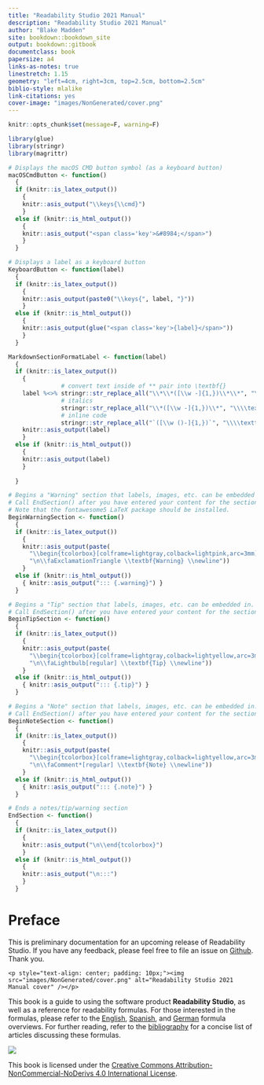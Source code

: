 --- 
title: "Readability Studio 2021 Manual"
description: "Readability Studio 2021 Manual"
author: "Blake Madden"
site: bookdown::bookdown_site
output: bookdown::gitbook
documentclass: book
papersize: a4
links-as-notes: true
linestretch: 1.15
geometry: "left=4cm, right=3cm, top=2.5cm, bottom=2.5cm"
biblio-style: mlalike
link-citations: yes
cover-image: "images/NonGenerated/cover.png"
---

```{r, include=FALSE}
knitr::opts_chunk$set(message=F, warning=F)

library(glue)
library(stringr)
library(magrittr)

# Displays the macOS CMD button symbol (as a keyboard button)
macOSCmdButton <- function()
  {
  if (knitr::is_latex_output())
    {
    knitr::asis_output("\\keys{\\cmd}")
    }
  else if (knitr::is_html_output())
    {
    knitr::asis_output("<span class='key'>&#8984;</span>")
    }
  }

# Displays a label as a keyboard button
KeyboardButton <- function(label)
  {
  if (knitr::is_latex_output())
    {
    knitr::asis_output(paste0("\\keys{", label, "}"))
    }
  else if (knitr::is_html_output())
    {
    knitr::asis_output(glue("<span class='key'>{label}</span>"))
    }
  }

MarkdownSectionFormatLabel <- function(label)
  {
  if (knitr::is_latex_output())
    {
               # convert text inside of ** pair into \textbf{}
    label %<>% stringr::str_replace_all("\\*\\*([\\w -]{1,})\\*\\*", "\\\\textbf{\\1}") %>%
               # italics
               stringr::str_replace_all("\\*([\\w -]{1,})\\*", "\\\\textit{\\1}") %>%
               # inline code
               stringr::str_replace_all("`([\\w ()-]{1,})`", "\\\\texttt{\\1}")
    knitr::asis_output(label)
    }
  else if (knitr::is_html_output())
    {
    knitr::asis_output(label)
    }
  
  }

# Begins a "Warning" section that labels, images, etc. can be embedded in.
# Call EndSection() after you have entered your content for the section.
# Note that the fontawesome5 LaTeX package should be installed.
BeginWarningSection <- function()
  {
  if (knitr::is_latex_output())
    {
    knitr::asis_output(paste(
      "\\begin{tcolorbox}[colframe=lightgray,colback=lightpink,arc=3mm]",
      "\n\\faExclamationTriangle \\textbf{Warning} \\newline"))
    }
  else if (knitr::is_html_output())
    { knitr::asis_output("::: {.warning}") }
  }

# Begins a "Tip" section that labels, images, etc. can be embedded in.
# Call EndSection() after you have entered your content for the section.
BeginTipSection <- function()
  {
  if (knitr::is_latex_output())
    {
    knitr::asis_output(paste(
      "\\begin{tcolorbox}[colframe=lightgray,colback=lightyellow,arc=3mm]",
      "\n\\faLightbulb[regular] \\textbf{Tip} \\newline"))
    }
  else if (knitr::is_html_output())
    { knitr::asis_output("::: {.tip}") }
  }

# Begins a "Note" section that labels, images, etc. can be embedded in.
# Call EndSection() after you have entered your content for the section.
BeginNoteSection <- function()
  {
  if (knitr::is_latex_output())
    {
    knitr::asis_output(paste(
      "\\begin{tcolorbox}[colframe=lightgray,colback=lightyellow,arc=3mm]",
      "\n\\faComment*[regular] \\textbf{Note} \\newline"))
    }
  else if (knitr::is_html_output())
    { knitr::asis_output("::: {.note}") }
  }

# Ends a notes/tip/warning section
EndSection <- function()
  {
  if (knitr::is_latex_output())
    {
    knitr::asis_output("\n\\end{tcolorbox}")
    }
  else if (knitr::is_html_output())
    {
    knitr::asis_output("\n:::")
    }
  }
```

# Preface {#cover .unnumbered}

::: {.note}

This is preliminary documentation for an upcoming release of Readability Studio. If you have any feedback, please feel free to file an issue on [Github](https://github.com/Blake-Madden/ReadabilityStudioDocs). Thank you.
:::

```{asis, echo=!knitr::is_latex_output()}
<p style="text-align: center; padding: 10px;"><img src="images/NonGenerated/cover.png" alt="Readability Studio 2021 Manual cover" /></p>
```

This book is a guide to using the software product **Readability Studio**, as well as a reference for readability formulas. For those interested in the formulas, please refer to the [English](#english-readability-tests), [Spanish](#spanish-readability-tests), and [German](#german-readability-tests) formula overviews. For further reading, refer to the [bibliography](#bibliography) for a concise list of articles discussing these formulas.

![](images/NonGenerated/CC_BY-NC-ND.png)

This book is licensed under the [Creative Commons Attribution-NonCommercial-NoDerivs 4.0 International License](https://creativecommons.org/licenses/by-nc-nd/4.0/).
